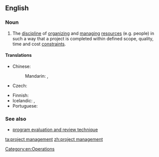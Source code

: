 ==English==
{{wikipedia}}

===Noun===
{{en-noun|head=[[project]] [[management]]|-}}

# {{context|operations|lang=en}} The [[discipline]] of [[organize|organizing]] and [[manage|managing]] [[resources]] (e.g. people) in such a way that a project is completed within defined scope, quality, time and cost [[constraint]]s.

====Translations====
{{trans-top|discipline of organizing and managing project resources}}
* Chinese:
*: Mandarin: {{t|cmn|項目管理|sc=Hani}}, {{t|cmn|项目管理|tr=xiàngmù guǎnlǐ|sc=Hani}}
* Czech: {{t-|cs|řízení projektů|n}}
{{trans-mid}}
* Finnish: {{t-|fi|projektijohtaminen}}
* Icelandic: {{t-|is|verkefnastjórnun|f}}, {{t-|is|verkefnisstjórnun|f}}
* Portuguese: {{t-|pt|Gerenciamento de Project}}
{{trans-bottom}}

===See also===
* [[program evaluation and review technique]]

[[Category:en:Operations]]

[[ta:project management]]
[[zh:project management]]